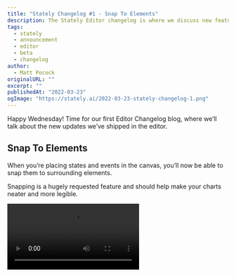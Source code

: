 ```yaml
---
title: "Stately Changelog #1 - Snap To Elements"
description: The Stately Editor changelog is where we discuss new features released to the Stately Editor beta.
tags:
  - stately
  - announcement
  - editor
  - beta
  - changelog
author:
  - Matt Pocock
originalURL: ""
excerpt: ""
publishedAt: "2022-03-23"
ogImage: "https://stately.ai/2022-03-23-stately-changelog-1.png"
---
```


Happy Wednesday! Time for our first Editor Changelog blog, where we’ll talk about the new updates we’ve shipped in the editor.

## Snap To Elements

When you’re placing states and events in the canvas, you’ll now be able to snap them to surrounding elements.

Snapping is a hugely requested feature and should help make your charts neater and more legible.

<video src="/blog/snap-to-elements.mp4" controls />

So far, we’ve implemented snapping to the _center_ of elements only. We’re keen to [hear your feedback](https://github.com/statelyai/editor-feedback/issues) if you want more snapping!

## Right-click menu

You can now right-click events and states to perform actions including:

- Renaming states/events
- Making states the 'initial' state
- Adding guards
- Turning events into self-transitions

And many more.

<video src="/blog/context-menu-demo.mp4" controls />

## Visual update for events

We've streamlined the way our events look to make them more visually distinct from states. This new look keeps the focus on the arrow, the direction of travel, and the flow of the chart.

![](/blog/changelog-1-events.png)

## Improvements to VSCode output

We've massively improved the way we handle transition targets in VSCode. Instead of every transition having an ugly `#(machine).state1.state2`, the VSCode extension will now make the most idiomatic choice out of `targetState`, `.targetState`, or `targetState.child`.

```ts
const machine = createMachine({
  initial: "a",
  states: {
    a: {
      on: {
        EVENT: {
          // Before
          target: "#(machine).b",
        },
      },
    },
    b: {},
  },
});

const machine = createMachine({
  initial: "a",
  states: {
    a: {
      on: {
        EVENT: {
          // After
          target: "b",
        },
      },
    },
    b: {},
  },
});
```

As part of this work, we’ve also improved how we handle `internal` - you’ll now get proper warnings inside the visual editor when you use `internal` incorrectly.

## Other Improvements

We’ve been hard at work fixing bugs in the VSCode extension and the CLI. You can keep up to date with those changes in our [`xstate-tools`](https://github.com/statelyai/xstate-tools/releases) repo.
